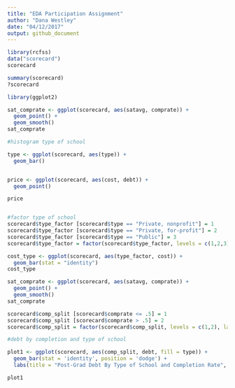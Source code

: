 ```yaml
---
title: "EDA Participation Assignment"
author: "Dana Westley"
date: "04/12/2017"
output: github_document
---
```


```r
library(rcfss)
data("scorecard")
scorecard

summary(scorecard)
?scorecard

library(ggplot2)

sat_comprate <- ggplot(scorecard, aes(satavg, comprate)) + 
  geom_point() + 
  geom_smooth()
sat_comprate

#histogram type of school

type <- ggplot(scorecard, aes(type)) +
  geom_bar()


price <- ggplot(scorecard, aes(cost, debt)) +
  geom_point()

price


#factor type of school
scorecard$type_factor [scorecard$type == "Private, nonprofit"] = 1
scorecard$type_factor [scorecard$type == "Private, for-profit"] = 2
scorecard$type_factor [scorecard$type == "Public"] = 3
scorecard$type_factor = factor(scorecard$type_factor, levels = c(1,2,3), labels = c("Private Non", "Private For", "Public"))

cost_type <- ggplot(scorecard, aes(type_factor, cost)) +
  geom_bar(stat = "identity")
cost_type

sat_comprate <- ggplot(scorecard, aes(satavg, comprate)) + 
  geom_point() + 
  geom_smooth()
sat_comprate

scorecard$comp_split [scorecard$comprate <= .5] = 1
scorecard$comp_split [scorecard$comprate > .5] = 2
scorecard$comp_split = factor(scorecard$comp_split, levels = c(1,2), labels = c("Under 50%", "Over 50%"))

#debt by completion and type of school

plot1 <- ggplot(scorecard, aes(comp_split, debt, fill = type)) + 
  geom_bar(stat = 'identity', position = 'dodge') + 
  labs(title = "Post-Grad Debt By Type of School and Completion Rate", y = "Debt", x = "Completion Rate")

plot1

```
